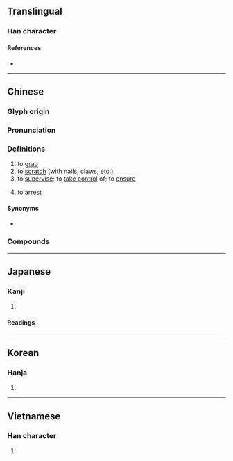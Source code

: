 {{character info/new}}
==Translingual==

===Han character===
{{Han char|rn=64|rad=手|as=04|sn=7|four=52030|canj=QHLO,XQHLO|ids=⿰扌爪}}

====References====
* {{Han ref|kx=0421.110|dkj=11885|dj=0768.110|hdz=31839.010|uh=6293|ud=25235|bh=A7EC|bd=42988}}

----

==Chinese==
{{zh-forms}}

===Glyph origin===
{{Han etym}}

===Pronunciation===
{{zh-pron
|m=zhuā
|m-s=zua1
|c=zaau2,zaa1
|c-t=
|g=
|h=pfs=
|j=
|mb=cuá
|md=
|mn=jiàu
|mn-t=
|w=
|x=
|mc=y
|oc=y
|cat=v
}}

===Definitions===
{{zh-hanzi}}

# to [[grab]]
# to [[scratch]] (with nails, claws, etc.)
# to [[supervise]]; to [[take control]] of; to [[ensure]]
#: {{zh-x|狠 抓 產品 質量|to strengthen quality control of products}}
# to [[arrest]]

====Synonyms====
* {{sense|to scratch}}
{{zh-dial|搔}}

===Compounds===
{{zh-der|一把抓|抓抓掗掗|抓工夫|抓破臉兒|抓藥|搔耳抓腮|抓角兒|抓狂|抓舉|抓彩|抓週|抓子兒|搔首抓耳|抓權|抓弄|抓著癢處|抓膘|抓乖賣俏|抓尖要強|抓緊|抓哏|抓住|抓一把|抓辮子|抓撓兒|抓尋|抓癢|抓髻|抓頭挖耳|抓乖|抓尖兒|瞎抓|抓耳搔腮|抓鬮|照方兒抓|抓大頭|拐抓|抓抓撓撓|抓瞎|抓撓|抓碴兒|抓耳撓腮|抓牢|飛抓|鷹抓燕雀|隔靴抓癢}}

{{zh-cat|Elementary}}

----

==Japanese==

===Kanji===
{{ja-kanji|grade=|rs=手04}}

# {{defn|lang=ja|sort=手04}}

====Readings====
{{ja-readings
|goon=しょう<せう
|kanon=そう<さう
|kun=つま-む, つね-る}}

----

==Korean==

===Hanja===
{{ko-hanja|hangeul=조|eumhun=}}

# {{defn|lang=ko|sort=手04}}

----

==Vietnamese==

===Han character===
{{vi-hantu|rs=手04|[[co]], [[trảo]]}}

# {{defn|lang=vi|sort=手04}}

{{cln|vi|Han tu}}